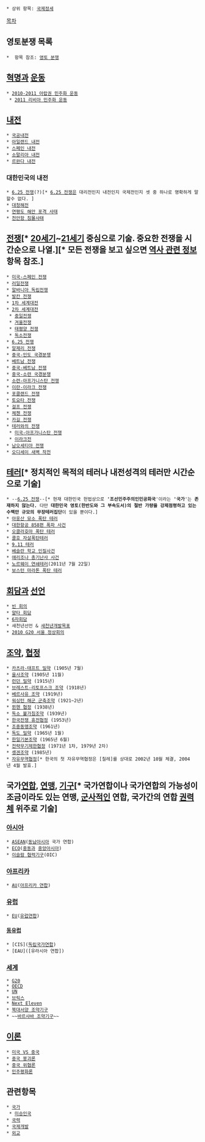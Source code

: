  * 상위 항목: [[국제정세]]

[[목차]]

== 영토분쟁 목록 ==
 *  항목 참조: [[영토 분쟁]]

== [[혁명]]과 [[운동]] ==
 * [[2010-2011 아랍권 민주화 운동]]
  * [[2011 리비아 민주화 운동]]

== [[내전]] ==
 * [[국공내전]]
 * [[아일랜드 내전]]
 * [[스페인 내전]]
 * [[소말리아 내전]] 
 * [[르완다 내전]]

=== 대한민국의 내전 ===
 * [[6.25 전쟁]](?)[* [[6.25 전쟁]]은 대리전인지 내전인지 국제전인지 셋 중 하나로 명확하게 말할수 없다. ]
 * [[대청해전]]
 * [[연평도 해안 포격 사태]]
 * [[천안함 침몰사태]]

== [[전쟁]][* [[20세기]]~[[21세기]] 중심으로 기술. 중요한 전쟁을 시간순으로 나열.][* 모든 전쟁을 보고 싶으면 [[역사 관련 정보]] 항목 참조.] ==
 * [[미국-스페인 전쟁]]
 * [[러일전쟁]]
 * [[알바니아 독립전쟁]]
 * [[발칸 전쟁]]
 * [[1차 세계대전]]
 * [[2차 세계대전]]
  * [[중일전쟁]]
  * [[겨울전쟁]]
  * [[태평양 전쟁]]
  * [[독소전쟁]]
 * [[6.25 전쟁]]
 * [[알제리 전쟁]]
 * [[중국-인도 국경분쟁]]
 * [[베트남 전쟁]]
 * [[중국-베트남 전쟁]]
 * [[중국-소련 국경분쟁]]
 * [[소련-아프가니스탄 전쟁]]
 * [[이란-이라크 전쟁]]
 * [[포클랜드 전쟁]]
 * [[토요타 전쟁]]
 * [[걸프 전쟁]]
 * [[체첸 전쟁]]
 * [[카길 전쟁]]
 * [[테러와의 전쟁]]
  * [[미국-아프가니스탄 전쟁]]
  * [[이라크전]]
 * [[남오세티아 전쟁]]
 * [[오디세이 새벽 작전]]

== [[테러]][* 정치적인 목적의 테러나 내전성격의 테러만 시간순으로 기술] ==
 * --[[6.25 전쟁]]--[* 현재 대한민국 헌법상으로 ''''조선민주주의인민공화국''''이라는 ''''국가''''는 '''존재하지 않는다.''' 다만 '''대한민국 영토(한반도와 그 부속도서)의 절반 가량을 강제점령하고 있는 수백만 규모의 무장테러집단'''이 있을 뿐이다.]
 * [[아웅산 묘소 폭탄 테러]]
 * [[대한항공 858편 폭파 사건]]
 * [[오클라호마 폭탄 테러]]
 * [[콜호 자살폭탄테러]]
 * [[9.11 테러]]
 * [[베슬란 학교 인질사건]]
 * [[애리조나 총기난사 사건]]
 * [[노르웨이 연쇄테러]](2011년 7월 22일)
 * [[보스턴 마라톤 폭탄 테러]]

== [[회담]]과 [[선언]] ==
 * [[빈 회의]]
 * [[얄타 회담]]
 * [[6자회담]]
 * 새천년선언 & [[새천년개발목표]]
 * [[2010 G20 서울 정상회의]]

== [[조약]], [[협정]] ==
 * [[카츠라-태프트 밀약]] (1905년 7월)
 * [[을사조약]] (1905년 11월)
 * [[런던 밀약]] (1915년)
 * [[브레스트-리토프스크 조약]] (1918년)
 * [[베르사유 조약]] (1919년) 
 * [[워싱턴 해군 군축조약]] (1921~2년)
 * [[뮌헨 협정]] (1938년)
 * [[독소 불가침조약]] (1939년)
 * [[한국전쟁 휴전협정]] (1953년)
 * [[조중동맹조약]] (1961년) 
 * [[독도 밀약]] (1965년 1월)
 * [[한일기본조약]] (1965년 6월)
 * [[전략무기제한협정]] (1971년 1차, 1979년 2차)
 * [[솅겐조약]] (1985년)
 * [[자유무역협정]][* 한국의 첫 자유무역협정은 [칠레]를 상대로 2002년 10월 체결, 2004년 4월 발효.]

== 국가[[연합]], [[연맹]], [[기구]][* 국가연합이나 국가연합의 가능성이 조금이라도 있는 연맹, [[군사]]적인 연합, 국가간의 연합 [[권력]]체 위주로 기술] ==
=== [[아시아]] ===
 * [[ASEAN]]([[동남아시아]] 국가 연합) 
 * [[ECO]]([[중동]]과 [[중앙아시아]])
 * [[이슬람 협력기구]](OIC)

=== [[아프리카]] ===
 * [[AU]]([[아프리카 연합]])

=== [[유럽]] ===
 * [[EU]]([[유럽연합]])

==== [[동유럽]] ====
 * [CIS]([[독립국가연합]])
 * [EAU]([유라시아 연합])

=== [[세계]] ===
 * [[G20]]
 * [[OECD]]
 * [[UN]]
 * [[브릭스]]
 * [[Next Eleven]]
 * [[북대서양 조약기구]]
 * ~~[[바르샤바 조약기구]]~~

== [[이론]] ==
 * [[미국 VS 중국]]
 * [[중국붕괴론|중국 붕괴론]]
 * [[중국 위협론]]
 * [[민주평화론]]

== 관련항목 ==
 * [[국가]]
  * [[미승인국]]
 * [[국력]]
 * [[국제개발]]
 * [[외교]]
